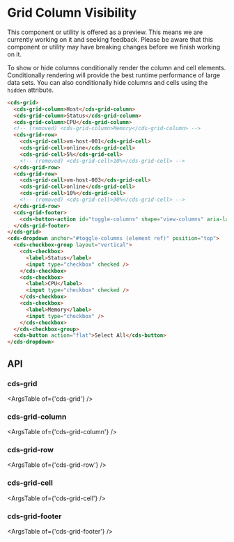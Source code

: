 
<Meta title="Internal Preview Grid/Column Visibility" />

# Grid Column Visibility

<cds-alert-group status="warning" cds-layout="m-b:lg">
  <cds-alert>
    This component or utility is offered as a preview. This means we are currently working on it and seeking feedback.
    Please be aware that this component or utility may have breaking changes before we finish working on it.
  </cds-alert>
</cds-alert-group>

To show or hide columns conditionally render the column and cell elements. Conditionally rendering
will provide the best runtime performance of large data sets. You can also conditionally hide
columns and cells using the `hidden` attribute.

<Story id="stories-grid--column-visibility" />

```html
<cds-grid>
  <cds-grid-column>Host</cds-grid-column>
  <cds-grid-column>Status</cds-grid-column>
  <cds-grid-column>CPU</cds-grid-column>
  <!-- (removed) <cds-grid-column>Memory</cds-grid-column> -->
  <cds-grid-row>
    <cds-grid-cell>vm-host-001</cds-grid-cell>
    <cds-grid-cell>online</cds-grid-cell>
    <cds-grid-cell>5%</cds-grid-cell>
    <!-- (removed) <cds-grid-cell>10%</cds-grid-cell> -->
  </cds-grid-row>
  <cds-grid-row>
    <cds-grid-cell>vm-host-003</cds-grid-cell>
    <cds-grid-cell>online</cds-grid-cell>
    <cds-grid-cell>10%</cds-grid-cell>
    <!-- (removed) <cds-grid-cell>30%</cds-grid-cell> -->
  </cds-grid-row>
  <cds-grid-footer>
    <cds-button-action id="toggle-columns" shape="view-columns" aria-label="filter column"></cds-button-action>
  </cds-grid-footer>
</cds-grid>
<cds-dropdown anchor="#toggle-columns (element ref)" position="top">
  <cds-checkbox-group layout="vertical">
    <cds-checkbox>
      <label>Status</label>
      <input type="checkbox" checked />
    </cds-checkbox>
    <cds-checkbox>
      <label>CPU</label>
      <input type="checkbox" checked />
    </cds-checkbox>
    <cds-checkbox>
      <label>Memory</label>
      <input type="checkbox" />
    </cds-checkbox>
  </cds-checkbox-group>
  <cds-button action="flat">Select All</cds-button>
</cds-dropdown>
```

## API

### cds-grid

<ArgsTable of={'cds-grid'} />

### cds-grid-column

<ArgsTable of={'cds-grid-column'} />

### cds-grid-row

<ArgsTable of={'cds-grid-row'} />

### cds-grid-cell

<ArgsTable of={'cds-grid-cell'} />

### cds-grid-footer

<ArgsTable of={'cds-grid-footer'} />
